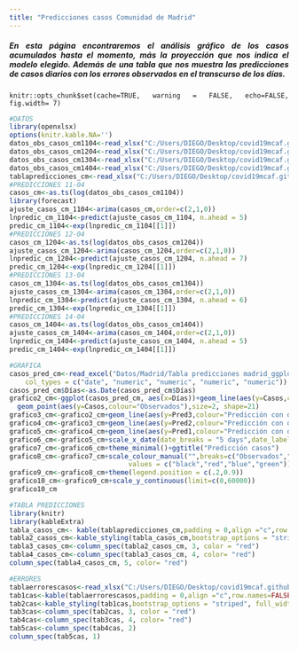 ```yaml
---
title: "Predicciones casos Comunidad de Madrid"
---
```


<div style="text-align: justify">
##### En esta página encontraremos el análisis gráfico de los casos acumulados hasta el momento, más la proyección que nos indica el modelo elegido. Además de una tabla que nos muestra las predicciones de casos diarios con los errores observados en el transcurso de los días. 
<div/>

```rsetup
knitr::opts_chunk$set(cache=TRUE, warning = FALSE, echo=FALSE, fig.width= 7)

```

```r
#DATOS
library(openxlsx)
options(knitr.kable.NA='')
datos_obs_casos_cm1104<-read_xlsx("C:/Users/DIEGO/Desktop/covid19mcaf.github.io/Datos/Madrid/Casosmadrid_1104.xlsx")
datos_obs_casos_cm1204<-read_xlsx("C:/Users/DIEGO/Desktop/covid19mcaf.github.io/Datos/Madrid/Casosmadrid_1204.xlsx")
datos_obs_casos_cm1304<-read_xlsx("C:/Users/DIEGO/Desktop/covid19mcaf.github.io/Datos/Madrid/Casosmadrid_1304.xlsx")
datos_obs_casos_cm1404<-read_xlsx("C:/Users/DIEGO/Desktop/covid19mcaf.github.io/Datos/Madrid/Casosmadrid_1404.xlsx")
tablapredicciones_cm<-read_xlsx("C:/Users/DIEGO/Desktop/covid19mcaf.github.io/Datos/Madrid/Tabla predicciones madrid.xlsx")
#PREDICCIONES 11-04
casos_cm<-as.ts(log(datos_obs_casos_cm1104))
library(forecast)
ajuste_casos_cm_1104<-arima(casos_cm,order=c(2,1,0))
lnpredic_cm_1104<-predict(ajuste_casos_cm_1104, n.ahead = 5)
predic_cm_1104<-exp(lnpredic_cm_1104[[1]])
#PREDICCIONES 12-04
casos_cm_1204<-as.ts(log(datos_obs_casos_cm1204))
ajuste_casos_cm_1204<-arima(casos_cm_1204,order=c(2,1,0))
lnpredic_cm_1204<-predict(ajuste_casos_cm_1204, n.ahead = 7)
predic_cm_1204<-exp(lnpredic_cm_1204[[1]])
#PREDICCIONES 13-04
casos_cm_1304<-as.ts(log(datos_obs_casos_cm1304))
ajuste_casos_cm_1304<-arima(casos_cm_1304,order=c(2,1,0))
lnpredic_cm_1304<-predict(ajuste_casos_cm_1304, n.ahead = 6)
predic_cm_1304<-exp(lnpredic_cm_1304[[1]])
#PREDICCIONES 14-04
casos_cm_1404<-as.ts(log(datos_obs_casos_cm1404))
ajuste_casos_cm_1404<-arima(casos_cm_1404,order=c(2,1,0))
lnpredic_cm_1404<-predict(ajuste_casos_cm_1404, n.ahead = 5)
predic_cm_1404<-exp(lnpredic_cm_1404[[1]])

#GRAFICA
casos_pred_cm<-read_excel("Datos/Madrid/Tabla predicciones madrid_ggplot.xlsx", 
    col_types = c("date", "numeric", "numeric", "numeric", "numeric"))
casos_pred_cm$Días<-as.Date(casos_pred_cm$Días)
grafico2_cm<-ggplot(casos_pred_cm, aes(x=Días))+geom_line(aes(y=Casos,colour="Observados"))+
  geom_point(aes(y=Casos,colour="Observados"),size=2, shape=21)
grafico3_cm<-grafico2_cm+geom_line(aes(y=Pred3,colour="Predicción con datos hasta el 11/04/2020"))+geom_point(aes(y=Pred3,colour="Predicción con datos hasta el 11/04/2020"),size=2, shape=21)
grafico4_cm<-grafico3_cm+geom_line(aes(y=Pred2,colour="Predicción con datos hasta el 12/04/2020"))+geom_point(aes(y=Pred2,colour="Predicción con datos hasta el 12/04/2020"),size=2, shape=21) 
grafico5_cm<-grafico4_cm+geom_line(aes(y=Pred1,colour="Predicción con datos hasta el 13/04/2020"))+geom_point(aes(y=Pred1,colour="Predicción con datos hasta el 13/04/2020"),size=2, shape=21)  
grafico6_cm<-grafico5_cm+scale_x_date(date_breaks = "5 days",date_labels = "%d-%m")
grafico7_cm<-grafico6_cm+theme_minimal()+ggtitle("Predicción casos")
grafico8_cm<-grafico7_cm+scale_colour_manual("",breaks=c("Observados","Predicción con datos hasta el 11/04/2020","Predicción con datos hasta el 12/04/2020","Predicción con datos hasta el 13/04/2020"),
                              values = c("black","red","blue","green"))
grafico9_cm<-grafico8_cm+theme(legend.position = c(.2,0.9))
grafico10_cm<-grafico9_cm+scale_y_continuous(limit=c(0,60000))
grafico10_cm

#TABLA PREDICCIONES
library(knitr)
library(kableExtra)
tabla_casos_cm<- kable(tablapredicciones_cm,padding = 0,align ="c",row.names=FALSE,knitr.table.format = "html") 
tabla2_casos_cm<-kable_styling(tabla_casos_cm,bootstrap_options = "striped", full_width = F, position = "float_left") 
tabla3_casos_cm<-column_spec(tabla2_casos_cm, 3, color = "red")
tabla4_casos_cm<-column_spec(tabla3_casos_cm, 4, color= "red")
column_spec(tabla4_casos_cm, 5, color= "red")

#ERRORES
tablaerrorescasos<-read_xlsx("C:/Users/DIEGO/Desktop/covid19mcaf.github.io/Datos/Madrid/tablaerrorescasosmadrid.xlsx")
tab1cas<-kable(tablaerrorescasos,padding = 0,align ="c",row.names=FALSE,knitr.table.format = "html")
tab2cas<-kable_styling(tab1cas,bootstrap_options = "striped", full_width = F, position = "float_left")
tab3cas<-column_spec(tab2cas, 3, color = "red")
tab4cas<-column_spec(tab3cas, 4, color= "red")
tab5cas<-column_spec(tab4cas, 2)
column_spec(tab5cas, 1)




```

